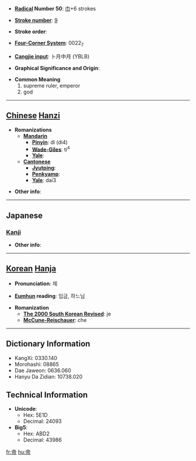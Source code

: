 * '''[[Wiktionary:Chinese radical index| Radical]] Number 50''': [[Wiktionary:Chinese radical index 巾|巾]]+6 strokes

* '''[[Wiktionary:Chinese total strokes index|Stroke number]]''': [[Wiktionary:Chinese total strokes index 9|9]]

* '''Stroke order''': 

* '''[[Wiktionary:Chinese four corner index|Four-Corner System]]''': 0022<sub>7</sub>

* '''[[Wiktionary:Chinese Cangjie index|Cangjie input]]''': 卜月中月 (YBLB)

* '''Graphical Significance and Origin''': 

* '''Common Meaning'''
*#supreme ruler, emperor
*# god


----

== [[Chinese]] [[Hanzi]] ==

* '''Romanizations'''
** '''[[Mandarin]]'''
*** '''[[Pinyin]]''': dì (di4)
*** '''[[Wade-Giles]]''': ti<sup>4</sup>
*** '''[[Yale]]''': 
** '''[[Cantonese]]'''
*** '''[[Jyutping]]''':
*** '''[[Penkyamp]]''': 
*** '''[[Yale]]''': dai3

* '''Other info''': 

----

==Japanese==
===[[Kanji]]===
{{kanji|on readings=[[てい]] (tei), [[たい]] (tai)
|kun readings=[[みかど]] (mikado)
}}

* '''Other info''':  

----

== [[Korean]] [[Hanja]] ==

* '''Pronunciation''': 제

* '''[[Eumhun]] reading''': 임금, 하느님

* '''Romanization'''
** '''[[The 2000 South Korean Revised Romanization|The 2000 South Korean Revised]]''': je
** '''[[McCune-Reischauer]]''': che

----

== Dictionary Information ==

* KangXi: 0330.140
* Morohashi: 08865
* Dae Jaweon: 0636.060
* Hanyu Da Zidian: 10738.020

== Technical Information ==

* '''Unicode''':
** Hex: 5E1D
** Decimal: 24093
* '''Big5''':
** Hex: ABD2
** Decimal: 43986

[[fr:帝]]
[[hu:帝]]